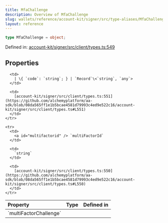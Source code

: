 ```yaml
---
title: MfaChallenge
description: Overview of MfaChallenge
slug: wallets/reference/account-kit/signer/src/type-aliases/MfaChallenge
layout: reference
---
```


```ts
type MfaChallenge = object;
```

Defined in: [account-kit/signer/src/client/types.ts:549](https://github.com/alchemyplatform/aa-sdk/blob/08da565ff1e1b5bcae4581d79993c4ed9e522c16/account-kit/signer/src/client/types.ts#L549)

## Properties

<table>
  <thead>
    <tr>
      <th align="left">Property</th>
      <th align="left">Type</th>
      <th align="left">Defined in</th>
    </tr>
  </thead>

  <tbody>
    <tr>
      <td>
        <a id="multifactorchallenge" /> `multiFactorChallenge`
      </td>

      <td>
        | \{ `code`: `string`; } | `Record`\<`string`, `any`>
      </td>

      <td>
        [account-kit/signer/src/client/types.ts:551](https://github.com/alchemyplatform/aa-sdk/blob/08da565ff1e1b5bcae4581d79993c4ed9e522c16/account-kit/signer/src/client/types.ts#L551)
      </td>
    </tr>

    <tr>
      <td>
        <a id="multifactorid" /> `multiFactorId`
      </td>

      <td>
        `string`
      </td>

      <td>
        [account-kit/signer/src/client/types.ts:550](https://github.com/alchemyplatform/aa-sdk/blob/08da565ff1e1b5bcae4581d79993c4ed9e522c16/account-kit/signer/src/client/types.ts#L550)
      </td>
    </tr>

  </tbody>
</table>
